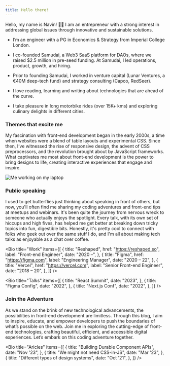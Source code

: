 ```yaml
---
title: Hello there!
---
```


Hello, my name is Navin! 👋🏻 I am an entrepreneur with a strong interest in addressing global issues through innovative and sustainable solutions.

- I’m an engineer with a PG in Economics & Strategy from Imperial College London.

- I co-founded Samudai, a Web3 SaaS platform for DAOs, where we raised $2.5 million in pre-seed funding. At Samudai, I led operations, product, growth, and hiring.

- Prior to founding Samudai, I worked in venture capital (Lunar Ventures, a €40M deep-tech fund) and strategy consulting (Capco, RedSeer).

- I love reading, learning and writing about technologies that are ahead of the curve.

- I take pleasure in long motorbike rides (over 15K+ kms) and exploring culinary delights in different cities. 

### Themes that excite me

My fascination with front-end development began in the early 2000s, a time when websites were a blend of table layouts and experimental CSS. Since then, I’ve witnessed the rise of responsive design, the advent of CSS preprocessors, and the revolution brought about by JavaScript frameworks. What captivates me most about front-end development is the power to bring designs to life, creating interactive experiences that engage and inspire.

![Me working on my laptop](/img/photo.webp)

### Public speaking

I used to get butterflies just thinking about speaking in front of others, but now, you'll often find me sharing my coding adventures and front-end tips at meetups and webinars. It's been quite the journey from nervous wreck to someone who actually enjoys the spotlight. Every talk, with its own set of hiccups and high fives, has helped me get better at breaking down tricky topics into fun, digestible bits. Honestly, it's pretty cool to connect with folks who geek out over the same stuff I do, and I'm all about making tech talks as enjoyable as a chat over coffee.


<Bio
  title="Work"
  items={[
    {
      title: "Reshaped",
      href: "https://reshaped.so",
      label: "Front-end Engineer",
      date: "2020 –",
    },
    {
      title: "Figma",
      href: "https://figma.com",
      label: "Engineering Manager",
      date: "2020 – 22",
    },
    {
      title: "Vercel",
      href: "https://vercel.com",
      label: "Senior Front-end Engineer",
      date: "2018 – 20",
    },
  ]}
/>

<Bio
  title="Talks"
  items={[
    {
      title: "React Summit",
      date: "2023",
    },
    {
      title: "Figma Config",
      date: "2022",
    },
    {
      title: "Next.js Conf",
      date: "2022",
    },
  ]}
/>

### Join the Adventure

As we stand on the brink of new technological advancements, the possibilities in front-end development are limitless. Through this blog, I aim to inspire, educate, and empower developers to push the boundaries of what’s possible on the web. Join me in exploring the cutting-edge of front-end technologies, crafting beautiful, efficient, and accessible digital experiences. Let’s embark on this coding adventure together.

<Bio
  title="Aricles"
  items={[
    {
      title: "Building Durable Component APIs",
      date: "Nov '23",
    },
    {
      title: "We might not need CSS-in-JS",
      date: "Mar '23",
    },
    {
      title: "Different types of design systems",
      date: "Oct '21",
    },
  ]}
/>
